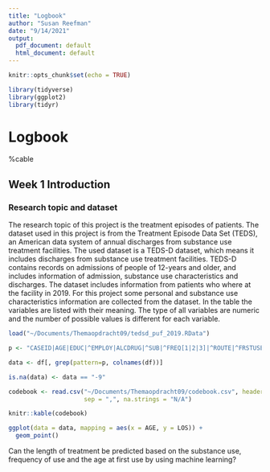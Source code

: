 ```yaml
---
title: "Logbook"
author: "Susan Reefman"
date: "9/14/2021"
output:
  pdf_document: default
  html_document: default
---
```


```r
knitr::opts_chunk$set(echo = TRUE)

library(tidyverse)
library(ggplot2)
library(tidyr)
```

# Logbook

%cable 

## Week 1 Introduction
### Research topic and dataset 

The research topic of this project is the treatment episodes of patients. 
The dataset used in this project is from the Treatment Episode Data Set (TEDS), 
an American data system of annual discharges from substance use treatment facilities.
The used dataset is a TEDS-D dataset, which means it includes discharges from substance
use treatment facilities. TEDS-D contains records on admissions of people of 12-years and older,
and includes information of admission, substance use characteristics and discharges.
The dataset includes information from patients who where at the facility in 2019.
For this project some personal and substance use characteristics information are collected from the dataset. 
In the table the variables are listed with their meaning. The type of all variables are numeric and the number of possible values 
is different for each variable.

<!-- Age, substance use type, case identification number, education, employment status at admission, frequency of use, age at first use, length of stay in treatment, number of previous substance treatment episodes, co-occuring mental and substance use disorders, reason for discharge, route of administration, substance use at admission and discharge-->

```r
load("~/Documents/Themaopdracht09/tedsd_puf_2019.RData")

p <- "CASEID|AGE|EDUC|^EMPLOY|ALCDRUG|^SUB|^FREQ[1|2|3]|^ROUTE|^FRSTUSE|LOS|NOPRIOR|PSYPROB|DSMCRIT|REASON"

data <- df[, grep(pattern=p, colnames(df))]

is.na(data) <- data == "-9"

codebook <- read.csv("~/Documents/Themaopdracht09/codebook.csv", header = TRUE, 
                     sep = ",", na.strings = "N/A")

knitr::kable(codebook)
```





```r
ggplot(data = data, mapping = aes(x = AGE, y = LOS)) + 
  geom_point()

```



Can the length of treatment be predicted based on the substance use, frequency of use and the age at first use by using machine learning?


